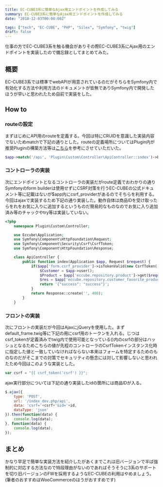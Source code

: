 ```yaml
---
title: EC-CUBE3系に簡単なAjax用エンドポイントを作成してみる
summary: EC-CUBE3系に簡単なAjax用エンドポイントを作成してみる
date: "2018-12-03T00:00:00Z"

tags: ["tech", "EC-CUBE", "PHP", "Silex", "Symfony", "twig"]
draft: false
---
```


仕事の方でEC-CUBE3系を触る機会がありその際EC-CUBE3系にAjax用のエンドポイントを実装したので備忘録としてまとめてみた。
## 概要
EC-CUBE3系では標準でwebAPIが用意されているのだがそちらをSymfony内で有効化する方法や利用方法のドキュメントが皆無でありSymfony内で開発したほうが早いと思われたため自前で実装をした。
## How to
### routeの設定
まずはじめにAPI用のrouteを定義する。今回は特にCRUIDを意識した実装内容でないためmatchで下記の通りとした。routeの定義場所についてはPlugin内が推奨Pluginの構築方法等は[こちら](https://note.mu/j_ukyo/n/n47bc02beb30a)を参考にさせていただいた。
```php
$app->match('/api', 'Plugin\Custom\Controller\ApiController::index')->bind('api');
```

### コントローラの実装
次にエンドポイントとなるコントローラの実装だがroute定義でおわかりの通りSymfonyのform builderは使用せずにCSRF対策を行うEC-CUBEの公式ドキュメント等に記載はないが$app内にcsrf_providerがあるのでそちらを利用する。今回はajaxで実装するため下記の通り実装した。動作自体は商品IDを受け取ったらをれをお気に入りに追加するというものだ簡易的なものなのでお気に入り追加済み等のチャックやtry等は実装していない。
```php
<?php
	namespace Plugin\Custom\Controller;

	use Eccube\Application;
	use Symfony\Component\HttpFoundation\Request;
	use Symfony\Component\Security\Csrf\CsrfToken;
	use Symfony\Component\HttpFoundation\Response;

	class ApiController {
		public function index(Application $app, Request $request) {
			if($app['form.csrf_provider']->isTokenValid(new CsrfToken('csrf', $request->get('csrf')))) {
				$Customer = $app->user();
				$Product = $app['eccube.repository.product']->get($request->get('id'));
				$res = $app['eccube.repository.customer_favorite_product']->addFavorite($Customer, $Product);
				return '{"success": "success"}';
			}
			return Response::create('', 400);
		}
	}
```

### フロントの実装
次にフロントの実装だが今回はAjaxにjQueryを使用した。まずdefault_frame.twig等に下記の用にcsrf用のトークンを入れる。じつはcsrf_tokenが定義済みでtwig内で使用可能となっている()内のcsrfの部分はハッシュとなるためこちらの値が先程のコントローラのCsrfTokenインスタンス化時に指定した値と一致していなければならない本来はフォームを特定するためのものなのだがそこまでの対策でセキュリティの懸念には対して影響しないと思われたため今回はこのような実装とした。
```js
var csrf = "{{ csrf_token('csrf') }}";
```

ajax実行部分については下記の通り実装したidの箇所には商品IDが入る。
```js
$.ajax({
    type: 'POST',
    url: '/index_dev.php/api',
    data: 'csrf='+csrf+'&id='+id,
    dataType: 'json'
}).then(function(data) {
    console.log(data);
}, function(data) {
    console.log(data);
});
```

## まとめ
かなり早足で簡単な実装方法を紹介したがあくまでこれは旧バージョンで半ば強制的に対応する方法なので特段理由がないのであればそうそうに3系のサポートを切り旧バージョンのFWを採用するようなEC-CUBEの利用はやめましょう。(筆者のおすすめはWooCommerceのほうがおすすめです)
